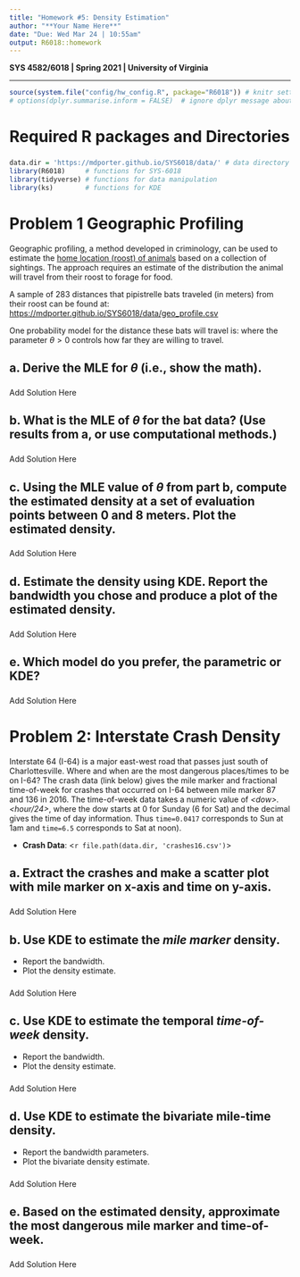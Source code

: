 ```yaml
---
title: "Homework #5: Density Estimation" 
author: "**Your Name Here**"
date: "Due: Wed Mar 24 | 10:55am"
output: R6018::homework
---
```


**SYS 4582/6018 | Spring 2021 | University of Virginia **

*******************************************
```r
source(system.file("config/hw_config.R", package="R6018")) # knitr settings
# options(dplyr.summarise.inform = FALSE)  # ignore dplyr message about grouping
```


# Required R packages and Directories

### {.solution}
```r
data.dir = 'https://mdporter.github.io/SYS6018/data/' # data directory
library(R6018)     # functions for SYS-6018
library(tidyverse) # functions for data manipulation   
library(ks)        # functions for KDE
```



# Problem 1 Geographic Profiling

Geographic profiling, a method developed in criminology, can be used to estimate the [home location (roost) of animals](https://www.sciencedirect.com/science/article/pii/S0022519305004157) based on a collection of sightings. The approach requires an estimate of the distribution the animal will travel from their roost to forage for food. 

A sample of 283 distances that pipistrelle bats traveled (in meters) from their roost can be found at: 
<https://mdporter.github.io/SYS6018/data/geo_profile.csv>


One probability model for the distance these bats will travel is:
\begin{align*}
f(x; \theta) = \frac{x}{\theta} \exp \left( - \frac{x^2}{2 \theta} \right)
\end{align*}
where the parameter $\theta > 0$ controls how far they are willing to travel. 


## a. Derive the MLE for $\theta$ (i.e., show the math). 

### {.solution}

Add Solution Here


## b. What is the MLE of $\theta$ for the bat data? (Use results from a, or use computational methods.) 

### {.solution}

Add Solution Here



## c. Using the MLE value of $\theta$ from part b, compute the estimated density at a set of evaluation points between 0 and 8 meters. Plot the estimated density.

### {.solution}

Add Solution Here


## d. Estimate the density using KDE. Report the bandwidth you chose and produce a plot of the estimated density. 

### {.solution}

Add Solution Here



## e. Which model do you prefer, the parametric or KDE? 

### {.solution}

Add Solution Here



# Problem 2: Interstate Crash Density

Interstate 64 (I-64) is a major east-west road that passes just south of Charlottesville. Where and when are the most dangerous places/times to be on I-64? The crash data (link below) gives the mile marker and fractional time-of-week for crashes that occurred on I-64 between mile marker 87 and 136 in 2016. The time-of-week data takes a numeric value of *\<dow\>.\<hour/24\>*, where the dow starts at 0 for Sunday (6 for Sat) and the decimal gives the time of day information. Thus `time=0.0417` corresponds to Sun at 1am and `time=6.5` corresponds to Sat at noon). 

- **Crash Data**: <`r file.path(data.dir, 'crashes16.csv')`>


## a. Extract the crashes and make a scatter plot with mile marker on x-axis and time on y-axis. 


### {.solution}

Add Solution Here



## b. Use KDE to estimate the *mile marker* density. 

- Report the bandwidth. 
- Plot the density estimate.

### {.solution}

Add Solution Here



## c. Use KDE to estimate the temporal *time-of-week* density. 

- Report the bandwidth. 
- Plot the density estimate. 

### {.solution}

Add Solution Here



## d. Use KDE to estimate the bivariate mile-time density. 

- Report the bandwidth parameters.
- Plot the bivariate density estimate. 

### {.solution}

Add Solution Here



## e. Based on the estimated density, approximate the most dangerous mile marker and time-of-week. 

### {.solution}

Add Solution Here

		